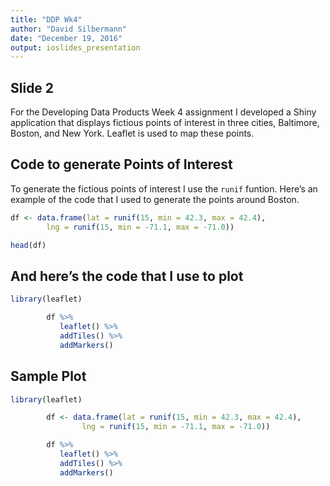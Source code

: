 ```yaml
---
title: "DDP Wk4"
author: "David Silbermann"
date: "December 19, 2016"
output: ioslides_presentation
---
```



## Slide 2

For the Developing Data Products Week 4 assignment I developed a Shiny application that displays fictious points of interest in three cities, Baltimore, Boston, and New York.  Leaflet is used to map these points.

## Code to generate Points of Interest

To generate the fictious points of interest I use the `runif` funtion. Here's an example of the code that I used to generate the points around Boston.

```r

df <- data.frame(lat = runif(15, min = 42.3, max = 42.4),
        lng = runif(15, min = -71.1, max = -71.0))

head(df)
```

## And here's the code that I use to plot

```r
library(leaflet)

        df %>% 
           leaflet() %>%
           addTiles() %>%
           addMarkers()
```

## Sample Plot
```r
library(leaflet)

        df <- data.frame(lat = runif(15, min = 42.3, max = 42.4),
                lng = runif(15, min = -71.1, max = -71.0))

        df %>% 
           leaflet() %>%
           addTiles() %>%
           addMarkers()
```


